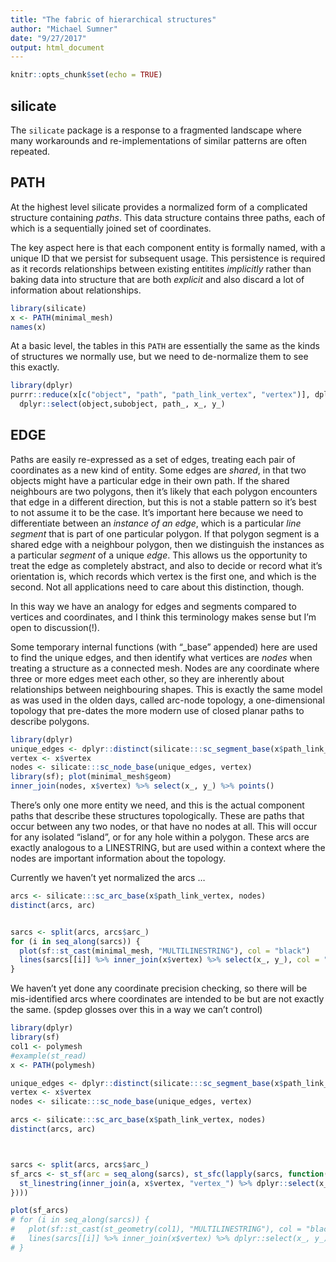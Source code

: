 ```yaml
---
title: "The fabric of hierarchical structures"
author: "Michael Sumner"
date: "9/27/2017"
output: html_document
---
```


```r
knitr::opts_chunk$set(echo = TRUE)
```

## silicate

The `silicate` package is a response to a fragmented landscape where many workarounds and re-implementations of similar patterns
are often repeated. 

## PATH

At the highest level silicate provides a normalized form of a complicated structure containing *paths*. This data structure contains three paths, each of which is a sequentially joined set of coordinates. 

The key aspect here is that each component entity is formally named, with a unique ID that we persist for subsequent usage. This persistence is required as it records relationships between existing entitites *implicitly* rather than baking data into structure that are both *explicit*  and also discard a lot of information about relationships. 

```r
library(silicate)
x <- PATH(minimal_mesh)
names(x)
```

At a basic level, the tables in this `PATH` are essentially the same as the kinds of structures we normally use, but we need to de-normalize them to see this exactly. 

```r
library(dplyr)
purrr::reduce(x[c("object", "path", "path_link_vertex", "vertex")], dplyr::inner_join) %>% 
  dplyr::select(object,subobject, path_, x_, y_)
```


## EDGE

Paths are easily re-expressed as a set of edges, treating each pair of coordinates as a new kind of entity. Some edges are *shared*, in that two objects might have a particular edge in their own path. If the shared neighbours are two polygons, then it's likely that each polygon encounters that edge in a different direction, but this is not a stable pattern so it's best to not assume it to be the case. It's important here because we need to differentiate between an *instance of an edge*, which is a particular *line segment* that is part of one particular polygon. If that polygon segment is a shared edge with a neighbour polygon, then we distinguish the instances as a particular *segment* of a unique *edge*. This allows us the opportunity to treat the edge as completely abstract, and also to decide or record what it's orientation is, which records which vertex is the first one, and which is the second. Not all applications need to care about this distinction, though. 

In this way we have an analogy for edges and segments compared to vertices and coordinates, and I think this terminology makes sense but I'm open to discussion(!). 

Some temporary internal functions (with "_base" appended) here are used to find the unique edges, and then identify what vertices are *nodes* when treating a structure as a connected mesh. Nodes are any coordinate where three or more edges meet each other, so they are inherently about relationships between neighbouring shapes. This is exactly the same model as was used in the olden days, called arc-node topology, a one-dimensional topology that pre-dates the more modern use of closed planar paths to describe polygons. 

```r
library(dplyr)
unique_edges <- dplyr::distinct(silicate:::sc_segment_base(x$path_link_vertex), edge, .keep_all = TRUE)
vertex <- x$vertex
nodes <- silicate:::sc_node_base(unique_edges, vertex)
library(sf); plot(minimal_mesh$geom)
inner_join(nodes, x$vertex) %>% select(x_, y_) %>% points()

```
There's only one more entity we need, and this is the actual component paths that describe these structures topologically. These are paths that occur between any two nodes, or that have no nodes at all. This will occur for any isolated "island", or for any hole within a polygon.  These arcs are exactly analogous to a LINESTRING, but are used within a context where the nodes are important information about the topology. 

Currently we haven't yet normalized the arcs  ... 


```r
arcs <- silicate:::sc_arc_base(x$path_link_vertex, nodes) 
distinct(arcs, arc)


sarcs <- split(arcs, arcs$arc_)
for (i in seq_along(sarcs)) {
  plot(sf::st_cast(minimal_mesh, "MULTILINESTRING"), col = "black")
  lines(sarcs[[i]] %>% inner_join(x$vertex) %>% select(x_, y_), col = "firebrick", lwd = 2)
}
```

We haven't yet done any coordinate precision checking, so there will be mis-identified arcs where coordinates are intended to be but are not exactly the same. (spdep glosses over this in a way we can't control)

```r

library(dplyr)
library(sf)
col1 <- polymesh
#example(st_read)
x <- PATH(polymesh)

unique_edges <- dplyr::distinct(silicate:::sc_segment_base(x$path_link_vertex), edge, .keep_all = TRUE)
vertex <- x$vertex
nodes <- silicate:::sc_node_base(unique_edges, vertex)

arcs <- silicate:::sc_arc_base(x$path_link_vertex, nodes) 
distinct(arcs, arc)



sarcs <- split(arcs, arcs$arc_)
sf_arcs <- st_sf(arc = seq_along(sarcs), st_sfc(lapply(sarcs, function(a) {
  st_linestring(inner_join(a, x$vertex, "vertex_") %>% dplyr::select(x_, y_) %>% as.matrix())
})))

plot(sf_arcs)
# for (i in seq_along(sarcs)) {
#   plot(sf::st_cast(st_geometry(col1), "MULTILINESTRING"), col = "black")
#   lines(sarcs[[i]] %>% inner_join(x$vertex) %>% dplyr::select(x_, y_), col = "firebrick", lwd = 2)
# }

```